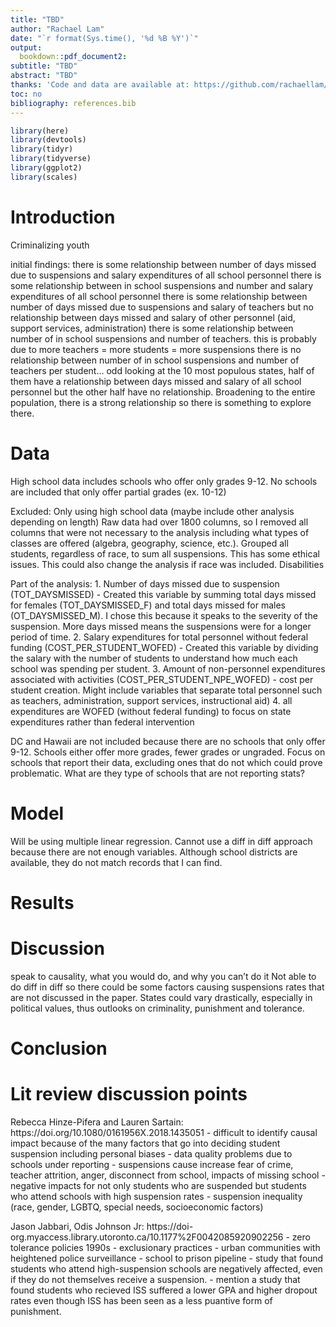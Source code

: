 ```yaml
---
title: "TBD"
author: "Rachael Lam"
date: "`r format(Sys.time(), '%d %B %Y')`"
output:
  bookdown::pdf_document2:
subtitle: "TBD"
abstract: "TBD"
thanks: 'Code and data are available at: https://github.com/rachaellam/edu-suspension-analysis.git.'
toc: no
bibliography: references.bib
---
```


```r

library(here)
library(devtools)
library(tidyr)
library(tidyverse)
library(ggplot2)
library(scales)

```

# Introduction

Criminalizing youth

initial findings:
there is some relationship between number of days missed due to suspensions and salary expenditures of all school personnel
there is some relationship between in school suspensions and number and salary expenditures of all school personnel
there is some relationship between number of days missed due to suspensions and salary of teachers but no relationship between days missed and salary of other personnel (aid, support services, administration)
there is some relationship between number of in school suspensions and number of teachers. this is probably due to more teachers = more students = more suspensions
there is no relationship between number of in school suspensions and number of teachers per student... odd
looking at the 10 most populous states, half of them have a relationship between days missed and salary of all school personnel but the other half have no relationship. Broadening to the entire population, there is a strong relationship so there is something to explore there.

# Data

High school data includes schools who offer only grades 9-12. No schools are included that only offer partial grades (ex. 10-12)

Excluded:
Only using high school data (maybe include other analysis depending on length)
Raw data had over 1800 columns, so I removed all columns that were not necessary to the analysis including what types of classes are offered (algebra, geography, science, etc.).
Grouped all students, regardless of race, to sum all suspensions. This has some ethical issues. This could also change the analysis if race was included.
Disabilities

Part of the analysis:
1. Number of days missed due to suspension (TOT_DAYSMISSED) - Created this variable by summing total days missed for females (TOT_DAYSMISSED_F) and total days missed for males (OT_DAYSMISSED_M). I chose this because it speaks to the severity of the suspension. More days missed means the suspensions were for a longer period of time.
2. Salary expenditures for total personnel without federal funding (COST_PER_STUDENT_WOFED) - Created this variable by dividing the salary with the number of students to understand how much each school was spending per student. 
3. Amount of non-personnel expenditures associated with activities (COST_PER_STUDENT_NPE_WOFED) - cost per student creation.
Might include variables that separate total personnel such as teachers, administration, support services, instructional aid)
4. all expenditures are WOFED (without federal funding) to focus on state expenditures rather than federal intervention

DC and Hawaii are not included because there are no schools that only offer 9-12. Schools either offer more grades, fewer grades or ungraded.
Focus on schools that report their data, excluding ones that do not which could prove problematic. What are they type of schools that are not reporting stats?

# Model

Will be using multiple linear regression. Cannot use a diff in diff approach because there are not enough variables. Although school districts are available, they do not match records that I can find.

# Results

# Discussion

speak to causality, what you would do, and why you can't do it
Not able to do diff in diff so there could be some factors causing suspensions rates that are not discussed in the paper. States could vary drastically, especially in political values, thus outlooks on criminality, punishment and tolerance.

# Conclusion

# Lit review discussion points
Rebecca Hinze-Pifera and Lauren Sartain: https://doi.org/10.1080/0161956X.2018.1435051
- difficult to identify causal impact because of the many factors that go into deciding student suspension including personal biases
- data quality problems due to schools under reporting
- suspensions cause increase fear of crime, teacher attrition, anger, disconnect from school, impacts of missing school
- negative impacts for not only students who are suspended but students who attend schools with high suspension rates
- suspension inequality (race, gender, LGBTQ, special needs, socioeconomic factors)

Jason Jabbari, Odis Johnson Jr: https://doi-org.myaccess.library.utoronto.ca/10.1177%2F0042085920902256
- zero tolerance policies 1990s
- exclusionary practices
- urban communities with heightened police surveillance
- school to prison pipeline
- study that found students who attend high-suspension schools are negatively affected, even if they do not themselves receive a suspension.
- mention a study that found students who recieved ISS suffered a lower GPA and higher dropout rates even though ISS has been seen as a less puantive form of punishment.


